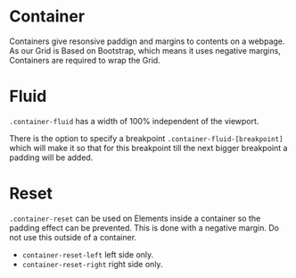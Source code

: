 
<Meta of={ContainerStories} />

# Container

Containers give resonsive paddign and margins to contents on a webpage. As our Grid is Based on Bootstrap, which means it uses negative margins, Containers are required to wrap the Grid.

<Canvas of={ContainerStories.Default} />

# Fluid

`.container-fluid` has a width of 100% independent of the viewport.

There is the option to specify a breakpoint `.container-fluid-[breakpoint]` which will make it so that for this breakpoint till the next bigger breakpoint a padding will be added.

# Reset

`.container-reset` can be used on Elements inside a container so the padding effect can be prevented. This is done with a negative margin. Do not use this outside of a container.

- `container-reset-left` left side only.
- `container-reset-right` right side only.
